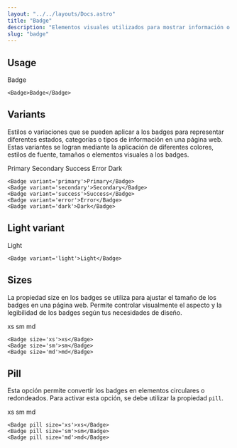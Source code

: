 ```yaml
---
layout: "../../layouts/Docs.astro"
title: "Badge"
description: "Elementos visuales utilizados para mostrar información o indicadores en forma de etiquetas o insignias. Los badges se utilizan para resaltar y llamar la atención sobre ciertos elementos, como números, texto o íconos, dentro de una página web."
slug: "badge"
---
```


## Usage

<Example>
  <Badge>Badge</Badge>
</Example>
  
```astro
<Badge>Badge</Badge>
```

## Variants

Estilos o variaciones que se pueden aplicar a los badges para representar diferentes estados, categorías o tipos de información en una página web. Estas variantes se logran mediante la aplicación de diferentes colores, estilos de fuente, tamaños o elementos visuales a los badges.

<Example>
  <div class="flex items-center gap-4 flex-wrap">
    <Badge variant='primary'>Primary</Badge>
    <Badge variant='secondary'>Secondary</Badge>
    <Badge variant='success'>Success</Badge>
    <Badge variant='error'>Error</Badge>
    <Badge variant='dark'>Dark</Badge>
  </div>
</Example>

```astro
<Badge variant='primary'>Primary</Badge>
<Badge variant='secondary'>Secondary</Badge>
<Badge variant='success'>Success</Badge>
<Badge variant='error'>Error</Badge>
<Badge variant='dark'>Dark</Badge>
```

## Light variant

<Example isDark>
  <div class="flex items-center gap-4 flex-wrap">
    <Badge variant='light'>Light</Badge>
  </div>
</Example>

```astro
<Badge variant='light'>Light</Badge>
```

## Sizes

La propiedad size en los badges se utiliza para ajustar el tamaño de los badges en una página web. Permite controlar visualmente el aspecto y la legibilidad de los badges según tus necesidades de diseño.

<Example>
  <div class="flex items-center gap-4 flex-wrap">
    <Badge size='xs'>xs</Badge>
    <Badge size='sm'>sm</Badge>
    <Badge size='md'>md</Badge>
  </div>
</Example>

```astro
<Badge size='xs'>xs</Badge>
<Badge size='sm'>sm</Badge>
<Badge size='md'>md</Badge>
```

## Pill

Esta opción permite convertir los badges en elementos circulares o redondeados. Para activar esta opción, se debe utilizar la propiedad `pill`.

<Example>
  <div class="flex items-center gap-4 flex-wrap">
    <Badge pill size='xs'>xs</Badge>
    <Badge pill size='sm'>sm</Badge>
    <Badge pill size='md'>md</Badge>
  </div>
</Example>

```astro
<Badge pill size='xs'>xs</Badge>
<Badge pill size='sm'>sm</Badge>
<Badge pill size='md'>md</Badge>
```
